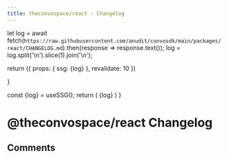 ---
title: theconvospace/react - Changelog
---


  let log = await fetch(`https://raw.githubusercontent.com/anudit/convosdk/main/packages/react/CHANGELOG.md`).then(response => response.text());
  log = log.split('\n').slice(1).join('\n');

  return ({ props: { ssg: {log} }, revalidate: 10 })

}

  const {log} = useSSG();
  return (
      <Markdown>
        {log}
      </Markdown>
  )
}

# @theconvospace/react Changelog
<LogRender/>

## Comments
<CommentBox threadId="changelog"/>


